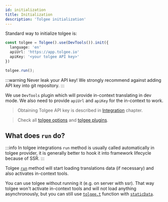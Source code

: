 ```yaml
---
id: initialization
title: Initialization
description: 'Tolgee initialization'
---
```


Standard way to initialize tolgee is:

```ts
const tolgee = Tolgee().use(DevTools()).init({
  language: 'en'
  apiUrl: 'https://app.tolgee.io'
  apiKey: '<your tolgee API key>'
})

tolgee.run();
```

:::warning
Never leak your API key! We strongly recommend against adding API key into git repository.
:::

We use `DevTools` plugin which will provide in-context translating in dev mode. We also need to provide `apiUrl` and `apiKey` for the in-context to work.

> Obtaining Tolgee API key is described in [Integration](/platform/integration) chapter.

> Check all [tolgee options](./api/core_package/options) and [tolgee plugins](./api/web_package/plugins).

## What does `run` do?

:::info
In tolgee integrations `run` method is usually called automatically in tolgee provider, it is generally better to hook it into framework lifecycle because of SSR.
:::

Tolgee [`run`](./api/core_package/tolgee.mdx#run) method will start loading translations data (if necessary) and also activates in-context tools.

You can use tolgee without running it (e.g. on server with ssr). That way tolgee won't activate in-context tools and will not load anything asynchronously, but you can still use [`tolgee.t`](./api/core_package/tolgee.mdx#t) function with [`staticData`](./api/core_package/options#staticdata).
